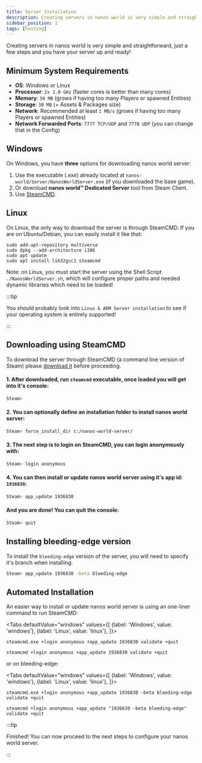 ```yaml
---
title: Server Installation
description: Creating servers in nanos world is very simple and straightforward, just a few steps and you have your server up and ready!
sidebar_position: 1
tags: [hosting]
---
```




Creating servers in nanos world is very simple and straightforward, just a few steps and you have your server up and ready!

## Minimum System Requirements

* **OS**: Windows or Linux
* **Processor**: `2x 1.0 GHz` (faster cores is better than many cores)
* **Memory**: `50 MB` (grows if having too many Players or spawned Entities)
* **Storage**: `30 MB` (+ Assets & Packages size)
* **Network**: Recommended at least `1 MB/s` (grows if having too many Players or spawned Entities)
* **Network Forwarded Ports**: `7777 TCP/UDP` and `7778 UDP` (you can change that in the Config)


## Windows

On Windows, you have **three** options for downloading nanos world server:

1. Use the executable (*.exe*) already located at `nanos-world/Server/NanosWorldServer.exe` (if you downloaded the base game).
2. Or download **nanos world™ Dedicated Server** tool from Steam Client.
3. Use [SteamCMD](#steamcmd).


## Linux

On Linux, the only way to download the server is through SteamCMD. If you are on Ubuntu/Debian, you can easily install it like that:

```shell
sudo add-apt-repository multiverse
sudo dpkg --add-architecture i386
sudo apt update
sudo apt install lib32gcc1 steamcmd
```

Note: on Linux, you must start the server using the Shell Script `./NanosWorldServer.sh`, which will configure proper paths and needed dynamic libraries which need to be loaded!

:::tip

You should probably look into `Linux & ARM Server installation` to see if your operating system is entirely supported!

:::

## Downloading using SteamCMD

To download the server through SteamCMD (a command line version of Steam) please [download it](https://developer.valvesoftware.com/wiki/SteamCMD#Downloading_SteamCMD) before proceeding.


#### 1. After downloaded, run `steamcmd` executable, once loaded you will get into it's console:

```bash
Steam>
```

#### 2. You can optionally define an installation folder to install nanos world server:

```bash
Steam> force_install_dir c:/nanos-world-server/
```

#### 3. The next step is to login on SteamCMD, you can login anonymously with:

```bash
Steam> login anonymous
```

#### 4. You can then install or update nanos world server using it's app id: `1936830`:

```bash
Steam> app_update 1936830
```

#### And you are done! You can quit the console:

```bash
Steam> quit
```


## Installing bleeding-edge version

To install the `bleeding-edge` version of the server, you will need to specify it's branch when installing:

```bash
Steam> app_update 1936830 -beta bleeding-edge
```


## Automated Installation

An easier way to install or update nanos world server is using an one-liner command to run SteamCMD:

<Tabs
  defaultValue="windows"
  values={[
    {label: 'Windows', value: 'windows'},
    {label: 'Linux', value: 'linux'},
  ]}>
  <TabItem value="windows">

```shell
steamcmd.exe +login anonymous +app_update 1936830 validate +quit
```

  </TabItem>
  <TabItem value="linux">

```shell
steamcmd +login anonymous +app_update 1936830 validate +quit
```

  </TabItem>
</Tabs>

or on bleeding-edge:

<Tabs
  defaultValue="windows"
  values={[
    {label: 'Windows', value: 'windows'},
    {label: 'Linux', value: 'linux'},
  ]}>
  <TabItem value="windows">

```shell
steamcmd.exe +login anonymous +app_update 1936830 -beta bleeding-edge validate +quit
```

  </TabItem>
  <TabItem value="linux">

```shell
steamcmd +login anonymous +app_update "1936830 -beta bleeding-edge" validate +quit
```

  </TabItem>
</Tabs>


:::tip

Finished! You can now proceed to the next steps to configure your nanos world server.

:::